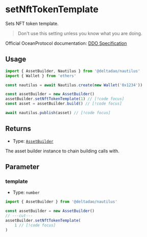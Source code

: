 # setNftTokenTemplate

Sets NFT token template.

> Don't use this setting unless you know what you are doing.


Official OceanProtocol documentation: [DDO Specification](https://docs.oceanprotocol.com/developers/ddo-specification)

## Usage

```ts twoslash
import { AssetBuilder, Nautilus } from '@deltadao/nautilus'
import { Wallet } from 'ethers'

const nautilus = await Nautilus.create(new Wallet('0x1234'))

const assetBuilder = new AssetBuilder()
assetBuilder.setNftTokenTemplate(1) // [!code focus]
const asset = assetBuilder.build() // [!code focus]

await nautilus.publish(asset) // [!code focus]
```

## Returns

- Type: [`AssetBuilder`](/docs/api/AssetBuilder)

The asset builder instance to chain building calls with.

## Parameter

### template

- Type: `number`

```ts twoslash
import { AssetBuilder } from '@deltadao/nautilus'

const assetBuilder = new AssetBuilder()
// ---cut---
assetBuilder.setNftTokenTemplate(
    1 // [!code focus]
)
```